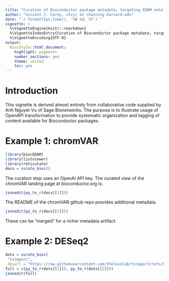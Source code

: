 ```yaml
---
title: "Curation of Bioconductor package metadata, targeting EDAM ontology and ELIXIR bio.tools metadata schemas"
author: "Vincent J. Carey, stvjc at channing.harvard.edu"
date: "`r format(Sys.time(), '%B %d, %Y')`"
vignette: >
  %\VignetteEngine{knitr::rmarkdown}
  %\VignetteIndexEntry{Curation of Bioconductor package metadata, targeting EDAM ontology and ELIXIR bio.tools metadata schemas}
  %\VignetteEncoding{UTF-8}
output:
  BiocStyle::html_document:
    highlight: pygments
    number_sections: yes
    theme: united
    toc: yes
---
```


# Introduction

This vignette is derived almost entirely from collaborative
code supplied by Anh Nguyet Vu of Sage Bionetworks.  The purpose
is to illustrate usage of OpenAPI transformation to
provide systematic organization and tagging of content
available for Bioconductor packages.

# Example 1: chromVAR

```r
library(biocEDAM)
library(listviewer)
library(reticulate)
docv = curate_bioc()
```
The curation step uses an OpenAI API key.
The curated view of the chromVAR landing page
at bioconductor.org is:

```r
jsonedit(py_to_r(docv[[1]]))
```

The README of the chromVAR github repo provides
additional metadata.

```r
jsonedit(py_to_r(docv[[2]]))
```

These can be "merged" for a richer metadata artifact.

# Example 2: DESeq2

```r
dotx = curate_bioc(
 "tximport", 
 devurl = "https://raw.githubusercontent.com/thelovelab/tximport/refs/heads/devel/vignettes/tximport.Rmd")
full = c(py_to_r(dotx[[1]]), py_to_r(dotx[[2]]))
jsonedit(full)
```
